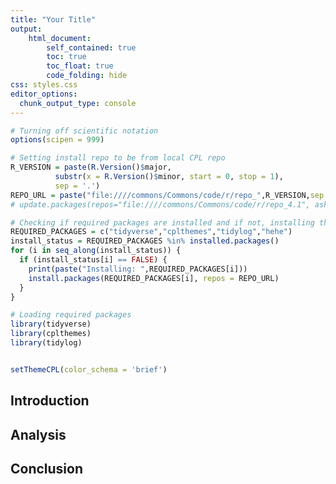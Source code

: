 ```yaml
---
title: "Your Title"
output:
    html_document:
        self_contained: true
        toc: true
        toc_float: true
        code_folding: hide
css: styles.css
editor_options: 
  chunk_output_type: console
---
```


```r
# Turning off scientific notation
options(scipen = 999)

# Setting install repo to be from local CPL repo
R_VERSION = paste(R.Version()$major,
          substr(x = R.Version()$minor, start = 0, stop = 1),
          sep = '.')
REPO_URL = paste("file:////commons/Commons/code/r/repo_",R_VERSION,sep = '')
# update.packages(repos="file:////commons/Commons/code/r/repo_4.1", ask=FALSE)

# Checking if required packages are installed and if not, installing them
REQUIRED_PACKAGES = c("tidyverse","cplthemes","tidylog","hehe")
install_status = REQUIRED_PACKAGES %in% installed.packages()
for (i in seq_along(install_status)) {
  if (install_status[i] == FALSE) {
    print(paste("Installing: ",REQUIRED_PACKAGES[i]))
    install.packages(REQUIRED_PACKAGES[i], repos = REPO_URL)
  }
}

# Loading required packages
library(tidyverse)
library(cplthemes)
library(tidylog)


setThemeCPL(color_schema = 'brief')
```

## Introduction

## Analysis

## Conclusion
